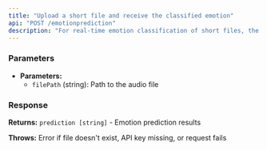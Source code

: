 ```yaml
---
title: "Upload a short file and receive the classified emotion"
api: "POST /emotionprediction"
description: "For real-time emotion classification of short files, the file's classified emotion is returned."
---
```


### Parameters

- **Parameters:**
  - `filePath` (string): Path to the audio file

### Response

**Returns:** `prediction [string]` - Emotion prediction results

**Throws:** Error if file doesn't exist, API key missing, or request fails